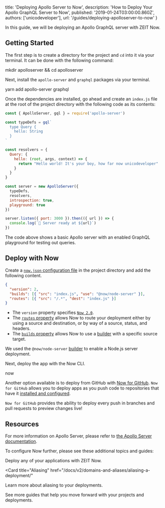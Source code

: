 
  title: 'Deploying Apollo Server to Now',
  description: 'How to Deploy Your Apollo GraphQL Server to Now',
  published: '2019-01-24T03:00:00.860Z',
  authors: ['unicodeveloper'],
  url: '/guides/deploying-apolloserver-to-now'
}

In this guide, we will be deploying an Apollo GraphQL server with ZEIT Now.

## Getting Started

The first step is to create a directory for the project and `cd` into it via your terminal. It can be done with the following command:

<TerminalInput>mkdir apolloserver && cd apolloserver</TerminalInput>

Next, install the `apollo-server` and `graphql` packages via your terminal.

<TerminalInput>yarn add apollo-server graphql</TerminalInput>

Once the dependencies are installed, go ahead and create an `index.js` file at the root of the project directory with the following code as its contents:

```js
const { ApolloServer, gql } = require('apollo-server')

const typeDefs = gql`
  type Query {
    hello: String
  }
`

const resolvers = {
  Query: {
    hello: (root, args, context) => {
      return "Hello world! It's your boy, how far now unicodeveloper"
    }
  }
}

const server = new ApolloServer({
  typeDefs,
  resolvers,
  introspection: true,
  playground: true
})

server.listen({ port: 3000 }).then(({ url }) => {
  console.log(`🚀 Server ready at ${url}`)
})
```

<Caption>
  The code above shows a basic Apollo server with an enabled GraphQL playground
  for testing out queries.
</Caption>

## Deploy with Now

Create a [`now.json` configuration file](https://zeit.co/docs/v2/deployments/configuration) in the project directory and add the following content.

```json
{
  "version": 2,
  "builds": [{ "src": "index.js", "use": "@now/node-server" }],
  "routes": [{ "src": "/.*", "dest": "index.js" }]
}
```

- The `version` property specifies [`Now 2.0`](https://zeit.co/now).
- The [`routes` property](/docs/v2/deployments/configuration#routes) allows Now to route your deployment either by using a source and destination, or by way of a source, status, and headers.
- The [`builds` property](https://zeit.co/docs/v2/deployments/builds) allows Now to use a [builder](https://zeit.co/docs/v2/deployments/builders/overview/) with a specific source target.

We used the `@now/node-server` [builder](https://zeit.co/docs/v2/deployments/builders/overview) to enable a Node.js server deployment.

Next, deploy the app with the Now CLI.

<TerminalInput>now</TerminalInput>

Another option available is to deploy from GitHub with [Now for GitHub](https://zeit.co/docs/v2/integrations/now-for-github/). `Now for GitHub` allows you to deploy apps as you push code to repositories that have it [installed and configured](https://zeit.co/docs/v2/integrations/now-for-github/#configuration).

`Now for GitHub` provides the ability to deploy every push in branches and pull requests to preview changes live!

## Resources

For more information on Apollo Server, please refer to [the Apollo Server documentation](https://www.apollographql.com/docs/apollo-server/).

To configure Now further, please see these additional topics and guides:

<Card title="Deploying Basics" href="/docs/v2/deployments/basics">
  Deploy any of your applications with ZEIT Now.
</Card>

<Card
  title="Aliasing"
  href="/docs/v2/domains-and-aliases/aliasing-a-deployment/"
>
  Learn more about aliasing to your deployments.
</Card>

<Card title="More Guides" href="/guides">
  See more guides that help you move forward with your projects and deployments.
</Card>

